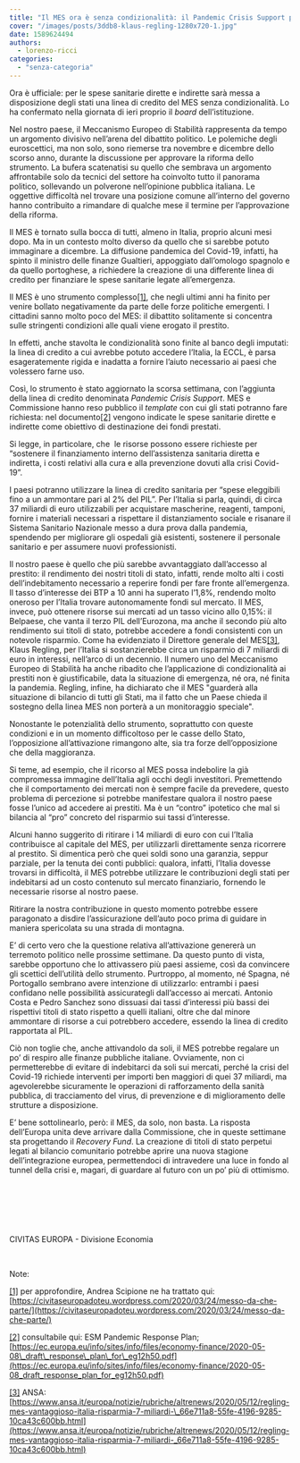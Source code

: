 ```yaml
---
title: "Il MES ora è senza condizionalità: il Pandemic Crisis Support pone l'Italia di fronte ad una scelta."
cover: "/images/posts/3ddb8-klaus-regling-1280x720-1.jpg"
date: 1589624494
authors:
  - lorenzo-ricci
categories: 
  - "senza-categoria"
---
```


Ora è ufficiale: per le spese sanitarie dirette e indirette sarà messa a disposizione degli stati una linea di credito del MES senza condizionalità. Lo ha confermato nella giornata di ieri proprio il _board_ dell’istituzione.

Nel nostro paese, il Meccanismo Europeo di Stabilità rappresenta da tempo un argomento divisivo nell’arena del dibattito politico. Le polemiche degli euroscettici, ma non solo, sono riemerse tra novembre e dicembre dello scorso anno, durante la discussione per approvare la riforma dello strumento. La bufera scatenatisi su quello che sembrava un argomento affrontabile solo da tecnici del settore ha coinvolto tutto il panorama politico, sollevando un polverone nell’opinione pubblica italiana. Le oggettive difficoltà nel trovare una posizione comune all’interno del governo hanno contribuito a rimandare di qualche mese il termine per l’approvazione della riforma.

Il MES è tornato sulla bocca di tutti, almeno in Italia, proprio alcuni mesi dopo. Ma in un contesto molto diverso da quello che si sarebbe potuto immaginare a dicembre. La diffusione pandemica del Covid-19, infatti, ha spinto il ministro delle finanze Gualtieri, appoggiato dall’omologo spagnolo e da quello portoghese, a richiedere la creazione di una differente linea di credito per finanziare le spese sanitarie legate all’emergenza.

Il MES è uno strumento complesso[\[1\]](#_ftn1), che negli ultimi anni ha finito per venire bollato negativamente da parte delle forze politiche emergenti. I cittadini sanno molto poco del MES: il dibattito solitamente si concentra sulle stringenti condizioni alle quali viene erogato il prestito.

In effetti, anche stavolta le condizionalità sono finite al banco degli imputati: la linea di credito a cui avrebbe potuto accedere l’Italia, la ECCL, è parsa esageratemente rigida e inadatta a fornire l’aiuto necessario ai paesi che volessero farne uso.

Così, lo strumento è stato aggiornato la scorsa settimana, con l’aggiunta della linea di credito denominata _Pandemic Crisis Support_. MES e Commissione hanno reso pubblico il _template_ con cui gli stati potranno fare richiesta: nel documento[\[2\]](#_ftn2) vengono indicate le spese sanitarie dirette e indirette come obiettivo di destinazione dei fondi prestati.

Si legge, in particolare, che  le risorse possono essere richieste per “sostenere il finanziamento interno dell’assistenza sanitaria diretta e indiretta, i costi relativi alla cura e alla prevenzione dovuti alla crisi Covid-19”.

I paesi potranno utilizzare la linea di credito sanitaria per “spese eleggibili fino a un ammontare pari al 2% del PIL”. Per l’Italia si parla, quindi, di circa 37 miliardi di euro utilizzabili per acquistare mascherine, reagenti, tamponi, fornire i materiali necessari a rispettare il distanziamento sociale e risanare il Sistema Sanitario Nazionale messo a dura prova dalla pandemia, spendendo per migliorare gli ospedali già esistenti, sostenere il personale sanitario e per assumere nuovi professionisti.

Il nostro paese è quello che più sarebbe avvantaggiato dall’accesso al prestito: il rendimento dei nostri titoli di stato, infatti, rende molto alti i costi dell’indebitamento necessario a reperire fondi per fare fronte all’emergenza. Il tasso d’interesse dei BTP a 10 anni ha superato l’1,8%, rendendo molto oneroso per l’Italia trovare autonomamente fondi sul mercato. Il MES, invece, può ottenere risorse sui mercati ad un tasso vicino allo 0,15%: il Belpaese, che vanta il terzo PIL dell’Eurozona, ma anche il secondo più alto rendimento sui titoli di stato, potrebbe accedere a fondi consistenti con un notevole risparmio. Come ha evidenziato il Direttore generale del MES[\[3\]](#_ftn3), Klaus Regling, per l’Italia si sostanzierebbe circa un risparmio di 7 miliardi di euro in interessi, nell’arco di un decennio. Il numero uno del Meccanismo Europeo di Stabilità ha anche ribadito che l’applicazione di condizionalità ai prestiti non è giustificabile, data la situazione di emergenza, né ora, né finita la pandemia. Regling, infine, ha dichiarato che il MES "guarderà alla situazione di bilancio di tutti gli Stati, ma il fatto che un Paese chieda il sostegno della linea MES non porterà a un monitoraggio speciale".

Nonostante le potenzialità dello strumento, soprattutto con queste condizioni e in un momento difficoltoso per le casse dello Stato, l’opposizione all’attivazione rimangono alte, sia tra forze dell’opposizione che della maggioranza.

Si teme, ad esempio, che il ricorso al MES possa indebolire la già compromessa immagine dell’Italia agli occhi degli investitori. Premettendo che il comportamento dei mercati non è sempre facile da prevedere, questo problema di percezione si potrebbe manifestare qualora il nostro paese fosse l’unico ad accedere ai prestiti. Ma è un “contro” ipotetico che mal si bilancia al “pro” concreto del risparmio sui tassi d’interesse.

Alcuni hanno suggerito di ritirare i 14 miliardi di euro con cui l’Italia contribuisce al capitale del MES, per utilizzarli direttamente senza ricorrere al prestito. Si dimentica però che quei soldi sono una garanzia, seppur parziale, per la tenuta dei conti pubblici: qualora, infatti, l’Italia dovesse trovarsi in difficoltà, il MES potrebbe utilizzare le contribuzioni degli stati per indebitarsi ad un costo contenuto sul mercato finanziario, fornendo le necessarie risorse al nostro paese.

Ritirare la nostra contribuzione in questo momento potrebbe essere paragonato a disdire l’assicurazione dell’auto poco prima di guidare in maniera spericolata su una strada di montagna.

E’ di certo vero che la questione relativa all’attivazione genererà un terremoto politico nelle prossime settimane. Da questo punto di vista, sarebbe opportuno che lo attivassero più paesi assieme, così da convincere gli scettici dell’utilità dello strumento. Purtroppo, al momento, né Spagna, né Portogallo sembrano avere intenzione di utilizzarlo: entrambi i paesi confidano nelle possibilità assicurategli dall’accesso ai mercati. Antonio Costa e Pedro Sanchez sono dissuasi dai tassi d’interessi più bassi dei rispettivi titoli di stato rispetto a quelli italiani, oltre che dal minore ammontare di risorse a cui potrebbero accedere, essendo la linea di credito rapportata al PIL.

Ciò non toglie che, anche attivandolo da soli, il MES potrebbe regalare un po’ di respiro alle finanze pubbliche italiane. Ovviamente, non ci permetterebbe di evitare di indebitarci da soli sui mercati, perché la crisi del Covid-19 richiede interventi per importi ben maggiori di quei 37 miliardi, ma agevolerebbe sicuramente le operazioni di rafforzamento della sanità pubblica, di tracciamento del virus, di prevenzione e di miglioramento delle strutture a disposizione.

E’ bene sottolinearlo, però: il MES, da solo, non basta. La risposta dell’Europa unita deve arrivare dalla Commissione, che in queste settimane sta progettando il _Recovery Fund_. La creazione di titoli di stato perpetui legati al bilancio comunitario potrebbe aprire una nuova stagione dell’integrazione europea, permettendoci di intravedere una luce in fondo al tunnel della crisi e, magari, di guardare al futuro con un po’ più di ottimismo.

 

 

 

CIVITAS EUROPA - Divisione Economia

 

Note:

[\[1\]](#_ftnref1) per approfondire, Andrea Scipione ne ha trattato qui: [https://civitaseuropadoteu.wordpress.com/2020/03/24/messo-da-che-parte/](https://civitaseuropadoteu.wordpress.com/2020/03/24/messo-da-che-parte/)

[\[2\]](#_ftnref2) consultabile qui: ESM Pandemic Response Plan; [https://ec.europa.eu/info/sites/info/files/economy-finance/2020-05-08\_draft\_response\_plan\_for\_eg12h50.pdf](https://ec.europa.eu/info/sites/info/files/economy-finance/2020-05-08_draft_response_plan_for_eg12h50.pdf)

[\[3\]](#_ftnref3) ANSA: [https://www.ansa.it/europa/notizie/rubriche/altrenews/2020/05/12/regling-mes-vantaggioso-italia-risparmia-7-miliardi-\_66e711a8-55fe-4196-9285-10ca43c600bb.html](https://www.ansa.it/europa/notizie/rubriche/altrenews/2020/05/12/regling-mes-vantaggioso-italia-risparmia-7-miliardi-_66e711a8-55fe-4196-9285-10ca43c600bb.html)
